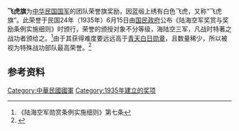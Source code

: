 {{Infobox Military Award
|name=飛虎旗
|image=[[File:虎旗-海軍陸戰隊.JPG|270px]]
|caption=[[海軍陸戰隊|海軍陸戰隊]]於[[八二三砲戰|八二三砲戰]]勝利而獲頒的飛虎旗
|awarded_by={{ROC}}
|eligibility=[[軍队|軍队]]
|for=
|status=
|description=
|clasps=
|established=1935年6月15日
|first_award= 
|last_award=
|total=24
|posthumous=
|individual=
|higher=
|same=
|lower=
|image2=
|caption2=
}}
'''飞虎旗'''为[[中华民国国军|中华民国国军]]的团队荣誉旗奖励，因蓝缎上绣有白色飞虎，又称“飞虎旗”。此荣誉于民国24年（1935年）6月15日由[[国民政府|国民政府]]公布《陆海空军奖赏与奖励条例实施细则》时颁行，荣誉的颁授对象不分等级，海陆空三军，凡战时特著之战功者颁给之。<ref>《陆海空军勋赏条例实施细则》第七条 </ref>由于其获得难度要远远高于[[青天白日勋章|青天白日勋章]]，且数量稀少，所以被视为特殊战功部队最高荣誉。<ref>{{cite web|author=胡博|title=《飞虎旗下的国民党军》|accessdate=2014年7月}}</ref>

== 参考资料 ==
{{Reflist|2}}

{{Portal bar|中華民國|軍事}}

[[Category:中華民國國軍|Category:中華民國國軍]]
[[Category:1935年建立的奖项|Category:1935年建立的奖项]]

{{中華民國小作品}}